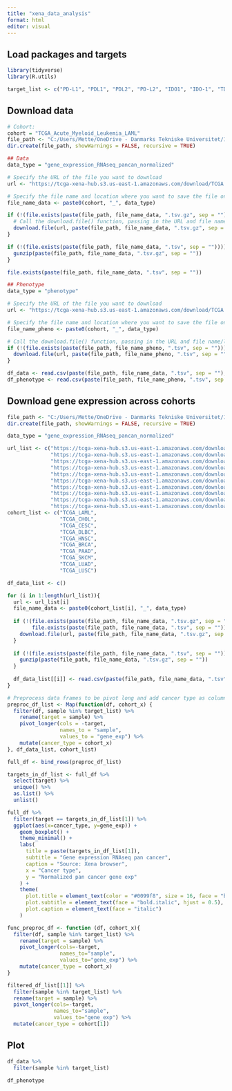 ```yaml
---
title: "xena_data_analysis"
format: html
editor: visual
---
```


## Load packages and targets

```r
library(tidyverse)
library(R.utils)
```

```r
target_list <- c("PD-L1", "PDL1", "PDL2", "PD-L2", "IDO1", "IDO-1", "TDO", "ARG1", "ARG-1", "ARG2", "ARG-2", "TGFB1", "CCL22", "MCP1", "LGALS3", "GARP","LRRC32", "IL10", "SIGLEC15", "MLIAP")

```

## Download data

```r
# Cohort:
cohort = "TCGA_Acute_Myeloid_Leukemia_LAML"
file_path <- "C:/Users/Mette/OneDrive - Danmarks Tekniske Universitet/11. Semester Speciale/Data/Xena/"
dir.create(file_path, showWarnings = FALSE, recursive = TRUE)
```

```r
## Data
data_type = "gene_expression_RNAseq_pancan_normalized"

# Specify the URL of the file you want to download
url <- "https://tcga-xena-hub.s3.us-east-1.amazonaws.com/download/TCGA.LAML.sampleMap%2FHiSeqV2_PANCAN.gz"

# Specify the file name and location where you want to save the file on your computer
file_name_data <- paste0(cohort, "_", data_type)

if (!(file.exists(paste(file_path, file_name_data, ".tsv.gz", sep = "")))){
  # Call the download.file() function, passing in the URL and file name/location as arguments
  download.file(url, paste(file_path, file_name_data, ".tsv.gz", sep = ""), mode = "wb")
}

if (!(file.exists(paste(file_path, file_name_data, ".tsv", sep = "")))){
  gunzip(paste(file_path, file_name_data, ".tsv.gz", sep = ""))
}
```

```r
file.exists(paste(file_path, file_name_data, ".tsv", sep = ""))
```

```r
## Phenotype
data_type = "phenotype"

# Specify the URL of the file you want to download
url <- "https://tcga-xena-hub.s3.us-east-1.amazonaws.com/download/TCGA.LAML.sampleMap%2FLAML_clinicalMatrix"

# Specify the file name and location where you want to save the file on your computer
file_name_pheno <- paste0(cohort, "_", data_type)

# Call the download.file() function, passing in the URL and file name/location as arguments
if (!(file.exists(paste(file_path, file_name_pheno, ".tsv", sep = "")))){
  download.file(url, paste(file_path, file_name_pheno, ".tsv", sep = ""), mode = "wb")
}
```

```r
df_data <- read.csv(paste(file_path, file_name_data, ".tsv", sep = ""),sep = "\t")
df_phenotype <- read.csv(paste(file_path, file_name_pheno, ".tsv", sep = ""),sep = "\t")
```

## Download gene expression across cohorts

```r
file_path <- "C:/Users/Mette/OneDrive - Danmarks Tekniske Universitet/11. Semester Speciale/Data/Xena/"
dir.create(file_path, showWarnings = FALSE, recursive = TRUE)

data_type = "gene_expression_RNAseq_pancan_normalized"

url_list <- c("https://tcga-xena-hub.s3.us-east-1.amazonaws.com/download/TCGA.LAML.sampleMap%2FHiSeqV2_PANCAN.gz",
              "https://tcga-xena-hub.s3.us-east-1.amazonaws.com/download/TCGA.CHOL.sampleMap%2FHiSeqV2_PANCAN.gz",
              "https://tcga-xena-hub.s3.us-east-1.amazonaws.com/download/TCGA.CESC.sampleMap%2FHiSeqV2_PANCAN.gz",
              "https://tcga-xena-hub.s3.us-east-1.amazonaws.com/download/TCGA.DLBC.sampleMap%2FHiSeqV2_PANCAN.gz",
              "https://tcga-xena-hub.s3.us-east-1.amazonaws.com/download/TCGA.HNSC.sampleMap%2FHiSeqV2_PANCAN.gz",
              "https://tcga-xena-hub.s3.us-east-1.amazonaws.com/download/TCGA.BRCA.sampleMap%2FHiSeqV2_PANCAN.gz",
              "https://tcga-xena-hub.s3.us-east-1.amazonaws.com/download/TCGA.PAAD.sampleMap%2FHiSeqV2_PANCAN.gz",
              "https://tcga-xena-hub.s3.us-east-1.amazonaws.com/download/TCGA.SKCM.sampleMap%2FHiSeqV2_PANCAN.gz",
              "https://tcga-xena-hub.s3.us-east-1.amazonaws.com/download/TCGA.LUAD.sampleMap%2FHiSeqV2_PANCAN.gz",
              "https://tcga-xena-hub.s3.us-east-1.amazonaws.com/download/TCGA.LUSC.sampleMap%2FHiSeqV2_PANCAN.gz")
cohort_list <- c("TCGA_LAML",
                 "TCGA_CHOL",
                 "TCGA_CESC",
                 "TCGA_DLBC",
                 "TCGA_HNSC",
                 "TCGA_BRCA",
                 "TCGA_PAAD",
                 "TCGA_SKCM",
                 "TCGA_LUAD",
                 "TCGA_LUSC")
```

```r
df_data_list <- c()

for (i in 1:length(url_list)){
  url <- url_list[i]
  file_name_data <- paste0(cohort_list[i], "_", data_type)
  
  if (!(file.exists(paste(file_path, file_name_data, ".tsv.gz", sep = "")) | 
        file.exists(paste(file_path, file_name_data, ".tsv", sep = "")))){
    download.file(url, paste(file_path, file_name_data, ".tsv.gz", sep = ""), mode = "wb")
  }
  
  if (!(file.exists(paste(file_path, file_name_data, ".tsv", sep = "")))){
    gunzip(paste(file_path, file_name_data, ".tsv.gz", sep = ""))
  }
  
  df_data_list[[i]] <- read.csv(paste(file_path, file_name_data, ".tsv", sep = ""),sep = "\t")
}

```

```r
# Preprocess data frames to be pivot long and add cancer type as column:
preproc_df_list <- Map(function(df, cohort_x) {
  filter(df, sample %in% target_list) %>% 
    rename(target = sample) %>% 
    pivot_longer(cols = -target, 
                 names_to = "sample", 
                 values_to = "gene_exp") %>% 
    mutate(cancer_type = cohort_x)
}, df_data_list, cohort_list)

full_df <- bind_rows(preproc_df_list) 
```

```r
targets_in_df_list <- full_df %>% 
  select(target) %>% 
  unique() %>% 
  as.list() %>% 
  unlist()

full_df %>% 
  filter(target == targets_in_df_list[1]) %>% 
  ggplot(aes(x=cancer_type, y=gene_exp)) +
    geom_boxplot() +
    theme_minimal() +
    labs(
      title = paste(targets_in_df_list[1]),
      subtitle = "Gene expression RNAseq pan cancer",
      caption = "Source: Xena browser",
      x = "Cancer type",
      y = "Normalized pan cancer gene exp"
    ) + 
    theme(
      plot.title = element_text(color = "#0099f8", size = 16, face = "bold", hjust = 0.5),
      plot.subtitle = element_text(face = "bold.italic", hjust = 0.5),
      plot.caption = element_text(face = "italic")
    )
```

```r

func_preproc_df <- function (df, cohort_x){
  filter(df, sample %in% target_list) %>% 
    rename(target = sample) %>% 
    pivot_longer(cols=-target,
                 names_to="sample",
                 values_to="gene_exp") %>% 
    mutate(cancer_type = cohort_x)
}

filtered_df_list[[1]] %>% 
  filter(sample %in% target_list) %>% 
  rename(target = sample) %>% 
  pivot_longer(cols=-target,
               names_to="sample",
               values_to="gene_exp") %>% 
  mutate(cancer_type = cohort[1])
```

## Plot

```r
df_data %>% 
  filter(sample %in% target_list)
```

```r
df_phenotype
```

